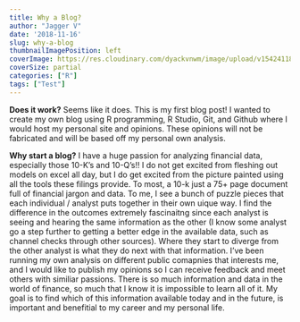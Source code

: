 ```yaml
---
title: Why a Blog? 
author: "Jagger V"
date: '2018-11-16'
slug: why-a-blog
thumbnailImagePosition: left
coverImage: https://res.cloudinary.com/dyackvnwm/image/upload/v1542411839/samples/landscapes/architecture-signs.jpg
coverSize: partial
categories: ["R"]
tags: ["Test"]
---
```



**Does it work?** Seems like it does. This is my first blog post! I wanted to create my own blog using R programming, R Studio, Git, and Github where I would host my personal site and opinions. These opinions will not be fabricated and will be based off my personal own analysis. 

**Why start a blog?**
I have a huge passion for analyzing financial data, especially those 10-K's and 10-Q's!! I do not get excited from fleshing out models on excel all day, but I do get excited from the picture painted using all the tools these filings provide. To most, a 10-k just a 75+ page document full of financial jargon and data. To me, I see a bunch of puzzle pieces that each individual / analyst puts together in their own uique way. I find the difference in the outcomes extremely fascinaitng since each analyst is seeing and hearing the same information as the other (I know some analyst go a step further to getting a better edge in the available data, such as channel checks through other sources). Where they start to diverge from the other analyst is what they do next with that information. I've been running my own analysis on different public comapnies that interests me, and I would like to publish my opinions so I can receive feedback and meet others with similiar passions. There is so much information and data in the world of finance, so much that I know it is impossible to learn all of it. My goal is to find which of this information available today and in the future, is important and benefitial to my career and my personal life. 

